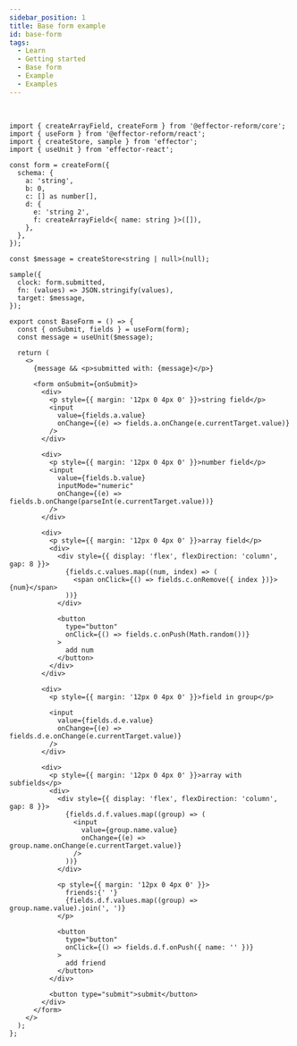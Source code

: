 ```yaml
---
sidebar_position: 1
title: Base form example
id: base-form
tags:
  - Learn
  - Getting started
  - Base form
  - Example
  - Examples
---
```



<BaseForm/>
<br/>

```tsx
import { createArrayField, createForm } from '@effector-reform/core';
import { useForm } from '@effector-reform/react';
import { createStore, sample } from 'effector';
import { useUnit } from 'effector-react';

const form = createForm({
  schema: {
    a: 'string',
    b: 0,
    c: [] as number[],
    d: {
      e: 'string 2',
      f: createArrayField<{ name: string }>([]),
    },
  },
});

const $message = createStore<string | null>(null);

sample({
  clock: form.submitted,
  fn: (values) => JSON.stringify(values),
  target: $message,
});

export const BaseForm = () => {
  const { onSubmit, fields } = useForm(form);
  const message = useUnit($message);

  return (
    <>
      {message && <p>submitted with: {message}</p>}

      <form onSubmit={onSubmit}>
        <div>
          <p style={{ margin: '12px 0 4px 0' }}>string field</p>
          <input
            value={fields.a.value}
            onChange={(e) => fields.a.onChange(e.currentTarget.value)}
          />
        </div>

        <div>
          <p style={{ margin: '12px 0 4px 0' }}>number field</p>
          <input
            value={fields.b.value}
            inputMode="numeric"
            onChange={(e) => fields.b.onChange(parseInt(e.currentTarget.value))}
          />
        </div>

        <div>
          <p style={{ margin: '12px 0 4px 0' }}>array field</p>
          <div>
            <div style={{ display: 'flex', flexDirection: 'column', gap: 8 }}>
              {fields.c.values.map((num, index) => (
                <span onClick={() => fields.c.onRemove({ index })}>{num}</span>
              ))}
            </div>

            <button
              type="button"
              onClick={() => fields.c.onPush(Math.random())}
            >
              add num
            </button>
          </div>
        </div>

        <div>
          <p style={{ margin: '12px 0 4px 0' }}>field in group</p>

          <input
            value={fields.d.e.value}
            onChange={(e) => fields.d.e.onChange(e.currentTarget.value)}
          />
        </div>

        <div>
          <p style={{ margin: '12px 0 4px 0' }}>array with subfields</p>
          <div>
            <div style={{ display: 'flex', flexDirection: 'column', gap: 8 }}>
              {fields.d.f.values.map((group) => (
                <input
                  value={group.name.value}
                  onChange={(e) => group.name.onChange(e.currentTarget.value)}
                />
              ))}
            </div>

            <p style={{ margin: '12px 0 4px 0' }}>
              friends:{' '}
              {fields.d.f.values.map((group) => group.name.value).join(', ')}
            </p>

            <button
              type="button"
              onClick={() => fields.d.f.onPush({ name: '' })}
            >
              add friend
            </button>
          </div>

          <button type="submit">submit</button>
        </div>
      </form>
    </>
  );
};

```